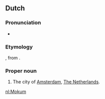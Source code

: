 ==Dutch==

===Pronunciation===
* {{audio|Nl-Mokum.ogg|Audio|lang=nl}}

===Etymology===
{{bor|nl|yi|מקום||place, safe haven|tr=mokem}}, from {{der|nl|he|מקום||place|tr=makóm}}.

===Proper noun===
{{wikipedia|lang=en}}
{{nl-noun|n|-|-}}

# {{lb|nl|informal}} The city of [[Amsterdam]], [[The Netherlands]].

[[nl:Mokum]]